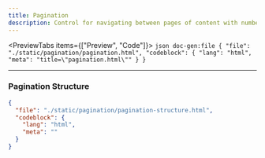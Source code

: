 ```yaml
---
title: Pagination
description: Control for navigating between pages of content with numbered links.
---
```




<PreviewTabs items={["Preview", "Code"]}>
  <PreviewTab value="Preview">
    <ComponentPreview src="/pagination/pagination" />
  </PreviewTab>
  <PreviewTab value="Code">
    ```json doc-gen:file
    {
      "file": "./static/pagination/pagination.html",
      "codeblock": {
        "lang": "html",
        "meta": "title=\"pagination.html\""
      }
    }
    ```
  </PreviewTab>
</PreviewTabs>

---

### Pagination Structure

```json doc-gen:file
{
  "file": "./static/pagination/pagination-structure.html",
  "codeblock": {
    "lang": "html",
    "meta": ""
  }
}
```

